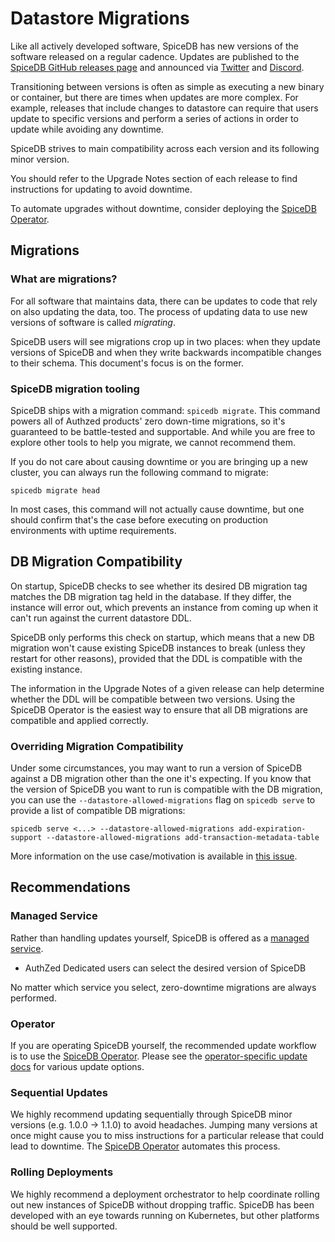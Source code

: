 
# Datastore Migrations

Like all actively developed software, SpiceDB has new versions of the software released on a regular cadence.
Updates are published to the [SpiceDB GitHub releases page] and announced via [Twitter] and [Discord].

Transitioning between versions is often as simple as executing a new binary or container, but there are times when updates are more complex.
For example, releases that include changes to datastore can require that users update to specific versions and perform a series of actions in order to update while avoiding any downtime.

<Callout type="warning">
  SpiceDB strives to main compatibility across each version and its following minor version.

  You should refer to the Upgrade Notes section of each release to find instructions for updating to avoid downtime.

  To automate upgrades without downtime, consider deploying the [SpiceDB Operator].

  [SpiceDB Operator]: /spicedb/concepts/operator
</Callout>

[SpiceDB GitHub releases page]: https://github.com/authzed/spicedb/releases
[Twitter]: https://twitter.com/authzed
[Discord]: https://authzed.com/discord
[datastore migrations]: #what-are-migrations

## Migrations

### What are migrations?

For all software that maintains data, there can be updates to code that rely on also updating the data, too.
The process of updating data to use new versions of software is called _migrating_.

SpiceDB users will see migrations crop up in two places: when they update versions of SpiceDB and when they write backwards incompatible changes to their schema.
This document's focus is on the former.

### SpiceDB migration tooling

SpiceDB ships with a migration command: `spicedb migrate`.
This command powers all of Authzed products' zero down-time migrations, so it's guaranteed to be battle-tested and supportable.
And while you are free to explore other tools to help you migrate, we cannot recommend them.

If you do not care about causing downtime or you are bringing up a new cluster, you can always run the following command to migrate:

```
spicedb migrate head
```

In most cases, this command will not actually cause downtime, but one should confirm that's the case before executing on production environments with uptime requirements.

## DB Migration Compatibility

On startup, SpiceDB checks to see whether its desired DB migration tag matches the DB migration tag held in the database.
If they differ, the instance will error out, which prevents an instance from coming up when it can't run against the current datastore DDL.

SpiceDB only performs this check on startup, which means that a new DB migration won't cause existing SpiceDB instances to break (unless they restart for other reasons),
provided that the DDL is compatible with the existing instance.

The information in the Upgrade Notes of a given release can help determine whether the DDL will be compatible between two versions.
Using the SpiceDB Operator is the easiest way to ensure that all DB migrations are compatible and applied correctly.

### Overriding Migration Compatibility

Under some circumstances, you may want to run a version of SpiceDB against a DB migration other than the one it's expecting.
If you know that the version of SpiceDB you want to run is compatible with the DB migration, you can use the `--datastore-allowed-migrations`
flag on `spicedb serve` to provide a list of compatible DB migrations:

```
spicedb serve <...> --datastore-allowed-migrations add-expiration-support --datastore-allowed-migrations add-transaction-metadata-table
```

More information on the use case/motivation is available in [this issue](https://github.com/authzed/spicedb/issues/2135).

## Recommendations

### Managed Service

Rather than handling updates yourself, SpiceDB is offered as a [managed service].

- AuthZed Dedicated users can select the desired version of SpiceDB

No matter which service you select, zero-downtime migrations are always performed.

[managed service]: https://authzed.com/pricing

### Operator

If you are operating SpiceDB yourself, the recommended update workflow is to use the [SpiceDB Operator].
Please see the [operator-specific update docs] for various update options.

[operator-specific update docs]: /spicedb/concepts/operator#updating-managed-spicedbclusters

### Sequential Updates

We highly recommend updating sequentially through SpiceDB minor versions (e.g. 1.0.0 -> 1.1.0) to avoid headaches.
Jumping many versions at once might cause you to miss instructions for a particular release that could lead to downtime.
The [SpiceDB Operator](#operator) automates this process.

### Rolling Deployments

We highly recommend a deployment orchestrator to help coordinate rolling out new instances of SpiceDB without dropping traffic.
SpiceDB has been developed with an eye towards running on Kubernetes, but other platforms should be well supported.
